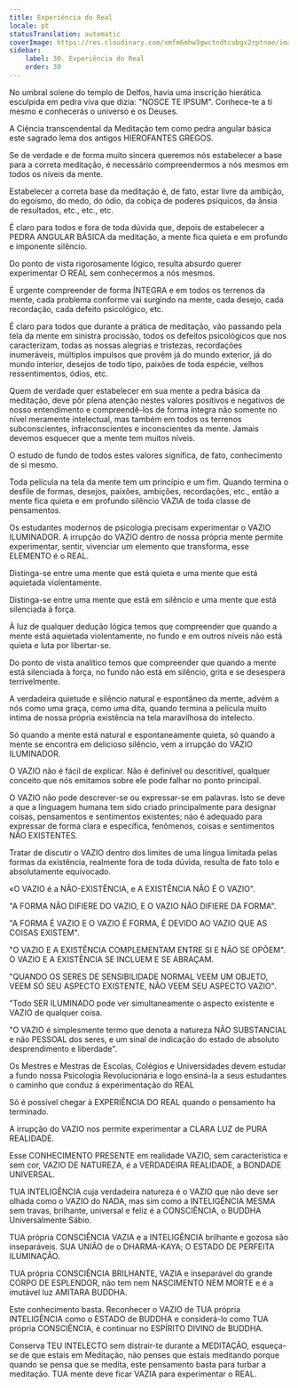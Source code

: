 ```yaml
---
title: Experiência do Real
locale: pt
statusTranslation: automatic
coverImage: https://res.cloudinary.com/xmfm6mhw3gwctndtcubgx2rptnae/image/upload/v1740337243/small_cover_educacion_fundamental_a051170f1c.webp
sidebar:
    label: 30. Experiência do Real
    order: 30
---
```

No umbral solene do templo de Delfos, havia uma inscrição hierática esculpida em pedra viva que dizia: "NOSCE TE IPSUM". Conhece-te a ti mesmo e conhecerás o universo e os Deuses.

A Ciência transcendental da Meditação tem como pedra angular básica este sagrado lema dos antigos HIEROFANTES GREGOS.

Se de verdade e de forma muito sincera queremos nós estabelecer a base para a correta meditação, é necessário compreendermos a nós mesmos em todos os níveis da mente.

Estabelecer a correta base da meditação é, de fato, estar livre da ambição, do egoísmo, do medo, do ódio, da cobiça de poderes psíquicos, da ânsia de resultados, etc., etc., etc.

É claro para todos e fora de toda dúvida que, depois de estabelecer a PEDRA ANGULAR BÁSICA da meditação, a mente fica quieta e em profundo e imponente silêncio.

Do ponto de vista rigorosamente lógico, resulta absurdo querer experimentar O REAL sem conhecermos a nós mesmos.

É urgente compreender de forma ÍNTEGRA e em todos os terrenos da mente, cada problema conforme vai surgindo na mente, cada desejo, cada recordação, cada defeito psicológico, etc.

É claro para todos que durante a prática de meditação, vão passando pela tela da mente em sinistra procissão, todos os defeitos psicológicos que nos caracterizam, todas as nossas alegrias e tristezas, recordações inumeráveis, múltiplos impulsos que provêm já do mundo exterior, já do mundo interior, desejos de todo tipo, paixões de toda espécie, velhos ressentimentos, ódios, etc.

Quem de verdade quer estabelecer em sua mente a pedra básica da meditação, deve pôr plena atenção nestes valores positivos e negativos de nosso entendimento e compreendê-los de forma íntegra não somente no nível meramente intelectual, mas também em todos os terrenos subconscientes, infraconscientes e inconscientes da mente. Jamais devemos esquecer que a mente tem muitos níveis.

O estudo de fundo de todos estes valores significa, de fato, conhecimento de si mesmo.

Toda película na tela da mente tem um princípio e um fim. Quando termina o desfile de formas, desejos, paixões, ambições, recordações, etc., então a mente fica quieta e em profundo silêncio VAZIA de toda classe de pensamentos.

Os estudantes modernos de psicologia precisam experimentar o VAZIO ILUMINADOR. A irrupção do VAZIO dentro de nossa própria mente permite experimentar, sentir, vivenciar um elemento que transforma, esse ELEMENTO é o REAL.

Distinga-se entre uma mente que está quieta e uma mente que está aquietada violentamente.

Distinga-se entre uma mente que está em silêncio e uma mente que está silenciada à força.

À luz de qualquer dedução lógica temos que compreender que quando a mente está aquietada violentamente, no fundo e em outros níveis não está quieta e luta por libertar-se.

Do ponto de vista analítico temos que compreender que quando a mente está silenciada à força, no fundo não está em silêncio, grita e se desespera terrivelmente.

A verdadeira quietude e silêncio natural e espontâneo da mente, advém a nós como uma graça, como uma dita, quando termina a película muito íntima de nossa própria existência na tela maravilhosa do intelecto.

Só quando a mente está natural e espontaneamente quieta, só quando a mente se encontra em delicioso silêncio, vem a irrupção do VAZIO ILUMINADOR.

O VAZIO não é fácil de explicar. Não é definível ou descritível, qualquer conceito que nós emitamos sobre ele pode falhar no ponto principal.

O VAZIO não pode descrever-se ou expressar-se em palavras. Isto se deve a que a linguagem humana tem sido criado principalmente para designar coisas, pensamentos e sentimentos existentes; não é adequado para expressar de forma clara e específica, fenômenos, coisas e sentimentos NÃO EXISTENTES.

Tratar de discutir o VAZIO dentro dos limites de uma língua limitada pelas formas da existência, realmente fora de toda dúvida, resulta de fato tolo e absolutamente equivocado.

«O VAZIO é a NÃO-EXISTÊNCIA, e A EXISTÊNCIA NÃO É O VAZIO".

"A FORMA NÃO DIFIERE DO VAZIO, E O VAZIO NÃO DIFIERE DA FORMA".

"A FORMA É VAZIO E O VAZIO É FORMA, É DEVIDO AO VAZIO QUE AS COISAS EXISTEM".

"O VAZIO E A EXISTÊNCIA COMPLEMENTAM ENTRE SI E NÃO SE OPÕEM". O VAZIO E A EXISTÊNCIA SE INCLUEM E SE ABRAÇAM.

"QUANDO OS SERES DE SENSIBILIDADE NORMAL VEEM UM OBJETO, VEEM SÓ SEU ASPECTO EXISTENTE, NÃO VEEM SEU ASPECTO VAZIO".

"Todo SER ILUMINADO pode ver simultaneamente o aspecto existente e VAZIO de qualquer coisa.

"O VAZIO é simplesmente termo que denota a natureza NÃO SUBSTANCIAL e não PESSOAL dos seres, e um sinal de indicação do estado de absoluto desprendimento e liberdade".

Os Mestres e Mestras de Escolas, Colégios e Universidades devem estudar a fundo nossa Psicologia Revolucionária e logo ensiná-la a seus estudantes o caminho que conduz à experimentação do REAL

Só é possível chegar à EXPERIÊNCIA DO REAL quando o pensamento ha terminado.

A irrupção do VAZIO nos permite experimentar a CLARA LUZ de PURA REALIDADE.

Esse CONHECIMENTO PRESENTE em realidade VAZIO, sem característica e sem cor, VAZIO DE NATUREZA, é a VERDADEIRA REALIDADE, a BONDADE UNIVERSAL.

TUA INTELIGÊNCIA cuja verdadeira natureza é o VAZIO que não deve ser olhada como o VAZIO do NADA, mas sim como a INTELIGÊNCIA MESMA sem travas, brilhante, universal e feliz é a CONSCIÊNCIA, o BUDDHA Universalmente Sábio.

TUA própria CONSCIÊNCIA VAZIA e a INTELIGÊNCIA brilhante e gozosa são inseparáveis. SUA UNIÃO de o DHARMA-KAYA; O ESTADO DE PERFEITA ILUMINAÇÃO.

TUA própria CONSCIÊNCIA BRILHANTE, VAZIA e inseparável do grande CORPO DE ESPLENDOR, não tem nem NASCIMENTO NEM MORTE e é a imutável luz AMITARA BUDDHA.

Este conhecimento basta. Reconhecer o VAZIO de TUA própria INTELIGÊNCIA como o ESTADO de BUDDHA e considerá-lo como TUA própria CONSCIÊNCIA, é continuar no ESPÍRITO DIVINO de BUDDHA.

Conserva TEU INTELECTO sem distrair-te durante a MEDITAÇÃO, esqueça-se de que estais em Meditação, não penses que estais meditando porque quando se pensa que se medita, este pensamento basta para turbar a meditação. TUA mente deve ficar VAZIA para experimentar o REAL.

